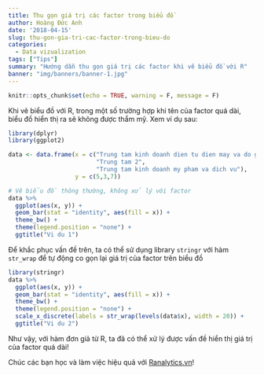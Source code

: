 ```yaml
---
title: Thu gọn giá trị các factor trong biểu đồ
author: Hoàng Đức Anh
date: '2018-04-15'
slug: thu-gon-gia-tri-cac-factor-trong-bieu-do
categories: 
  - Data vizualization
tags: ["Tips"]
summary: "Hướng dẫn thu gọn giá trị các factor khi vẽ biểu đồ với R"
banner: "img/banners/banner-1.jpg"
---
```


```r
knitr::opts_chunk$set(echo = TRUE, warning = F, message = F)
```

Khi vẽ biểu đồ với R, trong một số trường hợp khi tên của factor quá dài, biểu đồ hiển thị ra sẽ không được thẩm mỹ. Xem ví dụ sau:

```r
library(dplyr)
library(ggplot2)

data <- data.frame(x = c("Trung tam kinh doanh dien tu dien may va do gia dung", 
                         "Trung tam 2", 
                         "Trung tam kinh doanh my pham va dich vu"),
                   y = c(5,3,7))

# Vẽ biểu đồ thông thường, không xử lý với factor
data %>% 
  ggplot(aes(x, y)) + 
  geom_bar(stat = "identity", aes(fill = x)) +
  theme_bw() +
  theme(legend.position = "none") +
  ggtitle("Vi du 1")
```

Để khắc phục vấn đề trên, ta có thể sử dụng library `stringr` với hàm `str_wrap` để tự động co gọn lại giá trị của factor trên biểu đồ

```r
library(stringr)
data %>% 
  ggplot(aes(x, y)) + 
  geom_bar(stat = "identity", aes(fill = x)) +
  theme_bw() +
  theme(legend.position = "none") +
  scale_x_discrete(labels = str_wrap(levels(data$x), width = 20)) +
  ggtitle("Vi du 2")
```

Như vậy, với hàm đơn giả từ R, ta đã có thể xử lý được vấn đề hiển thị giá trị của factor quá dài!

Chúc các bạn học và làm việc hiệu quả với [Ranalytics.vn](ranalytics.vn)!

